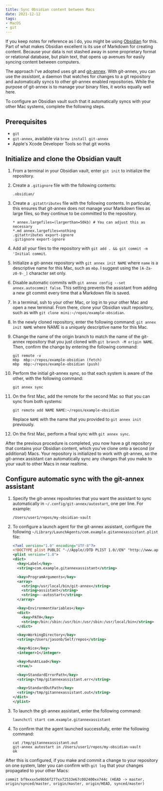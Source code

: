 ```yaml
---
title: Sync Obsidian content between Macs
date: 2021-12-12
tags:
- MacOS
- git
---
```


If you keep notes for reference as I do, you might be using [Obsidian](https://obsidian.md) for this. Part of what makes Obsidian excellent is its use of Markdown for creating content. Because your data is not stashed away in some proprietary format or relational database, but plain text, that opens up avenues for easily syncing content between computers.

The approach I've adopted uses git and [git-annex](https://git-annex.branchable.com). With git-annex, you can use the _assistant_, a daemon that watches for changes to a git repository and automatically syncs to other git-annex enabled repositories. While the purpose of git-annex is to manage your binary files, it works equally well here.

To configure an Obsidian vault such that it automatically syncs with your other Mac systems, complete the following steps.

## Prerequisites

- `git`
- `git-annex`, available via `brew install git-annex`
- Apple's Xcode Developer Tools so that git works

## Initialize and clone the Obsidian vault

1. From a terminal in your Obsidian vault, enter `git init` to initialize the repository.
1. Create a `.gitignore` file with the following contents:

   ```
   .obsidian/
   ```

1. Create a `.gitattributes` file with the following contents. In particular, this ensures that git-annex does not manage your Markdown files as large files, so they continue to be committed to the repository.

   ```
   * annex.largefiles=(largerthan=50kb) # You can adjust this as necessary
   *.md annex.largefiles=nothing
   .gitattributes export-ignore
   .gitignore export-ignore
   ```

1. Add all your files to the repository with `git add . && git commit -m 'Initial commit`.

1. Initialize a git-annex repository with `git annex init NAME` where `name` is a descriptive name for this Mac, such as `mbp`. I suggest using the `[A-Za-z0-9-_]` character set only.

1. Disable automatic commits with `git annex config --set annex.autocommit false`. This setting prevents the assistant from adding a new git commit every time that a Markdown file is saved.

1. In a terminal, ssh to your other Mac, or log in to your other Mac and open a new terminal. From there, clone your Obsidian vault repository, such as with `git clone mini:~/repos/example-obsidian`.

1. In the newly cloned repository, enter the following command: `git annex init NAME` where NAME is a uniquely descriptive name for this Mac.

1. Change the name of the origin branch to match the name of the git-annex repository that you just cloned with `git branch -M origin NAME`. Then, confirm the change by entering the following command:

   ```
   git remote -v
   mbp  mbp:~/repos/example-obsidian (fetch)
   mbp  mbp:~/repos/example-obsidian (push)
   ```

1. Perform the initial git-annex sync, so that each system is aware of the other, with the following command:

   ```
   git annex sync
   ```

1. On the first Mac, add the remote for the second Mac so that you can sync from both systems:

   ```
   git remote add NAME NAME:~/repos/example-obsidian
   ```

   Replace `NAME` with the name that you provided to `git annex init` previously.

1. On the first Mac, perform a final sync with `git annex sync`.

After the previous procedure is completed, you now have a git repository that contains your Obsidian content, which you've clone onto a second (or additional) Macs. Your repository is initialized to work with git-annex, so the git-annex assistant can automatically sync any changes that you make to your vault to other Macs in near realtime.

## Configure automatic sync with the git-annex assistant

1. Specify the git-annex repositories that you want the assistant to sync automatically in `~/.config/git-annex/autostart`, one per line. For example:

   ```
   /Users/user1/repos/my-obsidian-vault
   ```

1. To configure a launch agent for the git-annex assistant, configure the following `~/Library/LaunchAgents/com.example.gitannexassistant.plist` file:

   ```xml
   <?xml version="1.0" encoding="UTF-8"?>
   <!DOCTYPE plist PUBLIC "-//Apple//DTD PLIST 1.0//EN" "http://www.apple.com/DTDs/PropertyList-1.0.dtd">
   <plist version="1.0">
   <dict>
     <key>Label</key>
     <string>com.example.gitannexassistant</string>

     <key>ProgramArguments</key>
     <array>
       <string>/usr/local/bin/git-annex</string>
       <string>assistant</string>
       <string>--autostart</string>
     </array>

     <key>EnvironmentVariables</key>
     <dict>
       <key>PATH</key>
       <string>/bin:/sbin:/usr/bin:/usr/sbin:/usr/local/bin</string>
     </dict>

     <key>WorkingDirectory</key>
     <string>/Users/jasonb/Self/repos</string>

     <key>Nice</key>
     <integer>1</integer>

     <key>RunAtLoad</key>
     <true/>

     <key>StandardErrorPath</key>
     <string>/tmp/gitannexassistant.err</string>

     <key>StandardOutPath</key>
     <string>/tmp/gitannexassistant.out</string>
   </dict>
   </plist>
   ```

1. To launch the git-annex assistant, enter the following command:

   ```
   launchctl start com.example.gitannexassistant
   ```

1. To confirm that the agent launched successfully, enter the following command:

   ```
   cat /tmp/gitannexassistant.out
   git-annex autostart in /Users/user1/repos/my-obsidian-vault
   ok
   ```

After this is configured, if you make and commit a change to your repository on one system, later you can confirm with `git log` that your changes propagated to your other Macs:

```
commit bf9xxxx5e9b56f277xx72533e67c002400xx744c (HEAD -> master, origin/synced/master, origin/master, origin/HEAD, synced/master)
```
